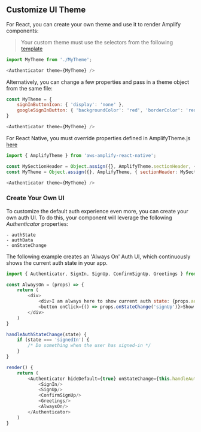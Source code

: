 ## Customize UI Theme

For React, you can create your own theme and use it to render Amplify components:

> Your custom theme must use the selectors from the following [template](https://github.com/aws-amplify/amplify-js/blob/main/packages/aws-amplify-react/src/Amplify-UI/Amplify-UI-Theme.tsx)

```javascript
import MyTheme from './MyTheme';

<Authenticator theme={MyTheme} />
```

Alternatively, you can change a few properties and pass in a theme object from the same file:

```javascript
const MyTheme = {
    signInButtonIcon: { 'display': 'none' },
    googleSignInButton: { 'backgroundColor': 'red', 'borderColor': 'red' }
}

<Authenticator theme={MyTheme} />
```

For React Native, you must override properties defined in AmplifyTheme.js [here](https://github.com/aws-amplify/amplify-js/blob/main/packages/aws-amplify-react-native/src/AmplifyTheme.js)

```javascript
import { AmplifyTheme } from 'aws-amplify-react-native';

const MySectionHeader = Object.assign({}, AmplifyTheme.sectionHeader, { background: 'orange' });
const MyTheme = Object.assign({}, AmplifyTheme, { sectionHeader: MySectionHeader });

<Authenticator theme={MyTheme} />
```

### Create Your Own UI

To customize the default auth experience even more, you can create your own auth UI. To do this, your component will leverage the following *Authenticator* properties:

```
- authState
- authData
- onStateChange
```

The following example creates an 'Always On' Auth UI, which continuously shows the current auth state in your app.

```javascript
import { Authenticator, SignIn, SignUp, ConfirmSignUp, Greetings } from 'aws-amplify-react';

const AlwaysOn = (props) => {
    return (
        <div>
            <div>I am always here to show current auth state: {props.authState}</div>
            <button onClick={() => props.onStateChange('signUp')}>Show Sign Up</button>
        </div>
    )
}

handleAuthStateChange(state) {
    if (state === 'signedIn') {
        /* Do something when the user has signed-in */
    }
}

render() {
    return (
        <Authenticator hideDefault={true} onStateChange={this.handleAuthStateChange}>
            <SignIn/>
            <SignUp/>
            <ConfirmSignUp/>
            <Greetings/>
            <AlwaysOn/>
        </Authenticator>
    )
}
```